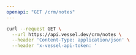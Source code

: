 ```yaml
---
openapi: "GET /crm/notes"
---
```


<RequestExample>

```bash Request
curl --request GET \
  --url https://api.vessel.dev/crm/notes \
  --header 'Content-Type: application/json' \
  --header 'x-vessel-api-token: '
```

</RequestExample>
